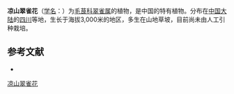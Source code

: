 {{Speciesbox
| name = 凉山翠雀花
| status = 
| status_system = 
| image =
| genus = Delphinium
| species = liangshanense
| authority = W. T. Wang in Addenda.
}}

'''凉山翠雀花'''（[[学名|学名]]：{{lang|la|''Delphinium liangshanense''}}）为[[毛茛科|毛茛科]][[翠雀属|翠雀属]]的植物，是中国的特有植物。分布在[[中国大陆|中国大陆]]的[[四川|四川]]等地，生长于海拔3,000米的地区，多生在山地草坡，目前尚未由人工引种栽培。

== 参考文献 ==
<div class="references-small">
* {{cite web| url =http://www.bioinfo.cn/db05/KmzwSpecies.php?action=view&id=18446| title =凉山翠雀花| work =《中国高等植物数据库全库》| publisher =中国科学院微生物研究所| author =昆明植物研究所| accessdate =2009-02-25| deadurl =yes| archiveurl =https://web.archive.org/web/20160305001339/http://www.bioinfo.cn/db05/KmzwSpecies.php?action=view&id=18446| archivedate =2016-03-05}}
</div>
{{Taxonbar|from=Q10895820}}

[[Category:翠雀属|凉山翠雀花]]


{{植物小作品}}